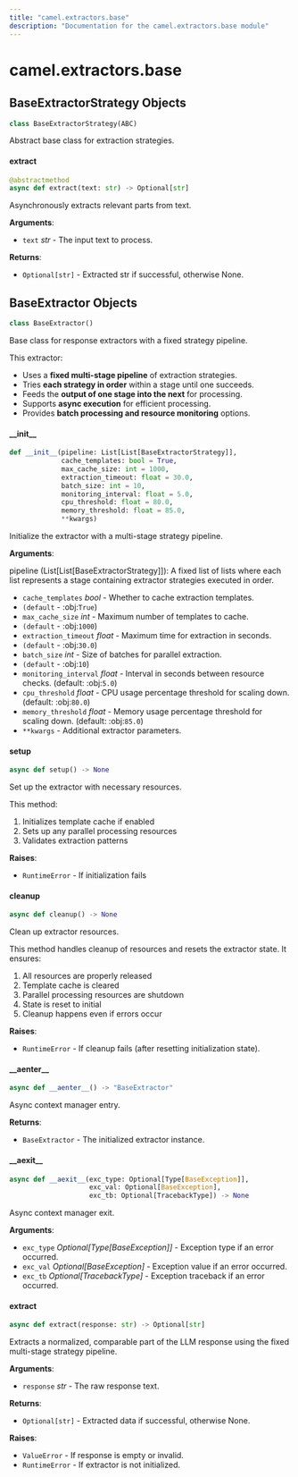 ```yaml
---
title: "camel.extractors.base"
description: "Documentation for the camel.extractors.base module"
---
```


<a id="camel.extractors.base"></a>

# camel.extractors.base

<a id="camel.extractors.base.BaseExtractorStrategy"></a>

## BaseExtractorStrategy Objects

```python
class BaseExtractorStrategy(ABC)
```

Abstract base class for extraction strategies.

<a id="camel.extractors.base.BaseExtractorStrategy.extract"></a>

#### extract

```python
@abstractmethod
async def extract(text: str) -> Optional[str]
```

Asynchronously extracts relevant parts from text.

**Arguments**:

- `text` _str_ - The input text to process.
  

**Returns**:

- `Optional[str]` - Extracted str if successful, otherwise None.

<a id="camel.extractors.base.BaseExtractor"></a>

## BaseExtractor Objects

```python
class BaseExtractor()
```

Base class for response extractors with a fixed strategy pipeline.

This extractor:
- Uses a **fixed multi-stage pipeline** of extraction strategies.
- Tries **each strategy in order** within a stage until one succeeds.
- Feeds the **output of one stage into the next** for processing.
- Supports **async execution** for efficient processing.
- Provides **batch processing and resource monitoring** options.

<a id="camel.extractors.base.BaseExtractor.__init__"></a>

#### \_\_init\_\_

```python
def __init__(pipeline: List[List[BaseExtractorStrategy]],
             cache_templates: bool = True,
             max_cache_size: int = 1000,
             extraction_timeout: float = 30.0,
             batch_size: int = 10,
             monitoring_interval: float = 5.0,
             cpu_threshold: float = 80.0,
             memory_threshold: float = 85.0,
             **kwargs)
```

Initialize the extractor with a multi-stage strategy pipeline.

**Arguments**:

  pipeline (List[List[BaseExtractorStrategy]]):
  A fixed list of lists where each list represents a stage
  containing extractor strategies executed in order.
- `cache_templates` _bool_ - Whether to cache extraction templates.
- `(default` - :obj:`True`)
- `max_cache_size` _int_ - Maximum number of templates to cache.
- `(default` - :obj:`1000`)
- `extraction_timeout` _float_ - Maximum time for extraction in seconds.
- `(default` - :obj:`30.0`)
- `batch_size` _int_ - Size of batches for parallel extraction.
- `(default` - :obj:`10`)
- `monitoring_interval` _float_ - Interval in seconds between resource
  checks. (default: :obj:`5.0`)
- `cpu_threshold` _float_ - CPU usage percentage threshold for scaling
  down. (default: :obj:`80.0`)
- `memory_threshold` _float_ - Memory usage percentage threshold for
  scaling down. (default: :obj:`85.0`)
- `**kwargs` - Additional extractor parameters.

<a id="camel.extractors.base.BaseExtractor.setup"></a>

#### setup

```python
async def setup() -> None
```

Set up the extractor with necessary resources.

This method:
1. Initializes template cache if enabled
2. Sets up any parallel processing resources
3. Validates extraction patterns

**Raises**:

- `RuntimeError` - If initialization fails

<a id="camel.extractors.base.BaseExtractor.cleanup"></a>

#### cleanup

```python
async def cleanup() -> None
```

Clean up extractor resources.

This method handles cleanup of resources and resets the extractor
state.
It ensures:
1. All resources are properly released
2. Template cache is cleared
3. Parallel processing resources are shutdown
4. State is reset to initial
5. Cleanup happens even if errors occur

**Raises**:

- `RuntimeError` - If cleanup fails (after resetting initialization
  state).

<a id="camel.extractors.base.BaseExtractor.__aenter__"></a>

#### \_\_aenter\_\_

```python
async def __aenter__() -> "BaseExtractor"
```

Async context manager entry.

**Returns**:

- `BaseExtractor` - The initialized extractor instance.

<a id="camel.extractors.base.BaseExtractor.__aexit__"></a>

#### \_\_aexit\_\_

```python
async def __aexit__(exc_type: Optional[Type[BaseException]],
                    exc_val: Optional[BaseException],
                    exc_tb: Optional[TracebackType]) -> None
```

Async context manager exit.

**Arguments**:

- `exc_type` _Optional[Type[BaseException]]_ - Exception type if an
  error occurred.
- `exc_val` _Optional[BaseException]_ - Exception value if an error
  occurred.
- `exc_tb` _Optional[TracebackType]_ - Exception traceback if an error
  occurred.

<a id="camel.extractors.base.BaseExtractor.extract"></a>

#### extract

```python
async def extract(response: str) -> Optional[str]
```

Extracts a normalized, comparable part of the LLM response
using the fixed multi-stage strategy pipeline.

**Arguments**:

- `response` _str_ - The raw response text.
  

**Returns**:

- `Optional[str]` - Extracted data if successful, otherwise None.
  

**Raises**:

- `ValueError` - If response is empty or invalid.
- `RuntimeError` - If extractor is not initialized.

